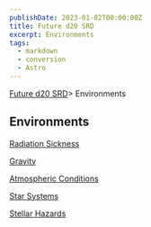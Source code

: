 ```yaml
---
publishDate: 2023-01-02T00:00:00Z
title: Future d20 SRD
excerpt: Environments
tags:
  - markdown
  - conversion
  - Astro
---
```







[Future d20 SRD](/#futureD20)> Environments
    




## Environments
   



[Radiation Sickness](future-d20-srd-environments-radiation-sickness)




[Gravity](future-d20-srd-environments-gravity)




[Atmospheric Conditions](future-d20-srd-environments-atmospheric-conditions)




[Star Systems](future-d20-srd-environments-star-systems)




[Stellar Hazards](future-d20-srd-environments-stellar-hazards)






